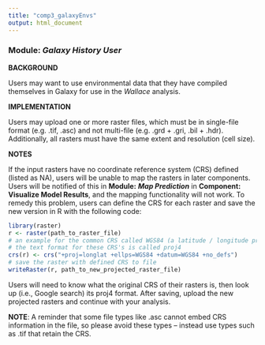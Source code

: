 ```yaml
---
title: "comp3_galaxyEnvs"
output: html_document
---
```


### **Module:** ***Galaxy History User***

**BACKGROUND**

Users may want to use environmental data that they have compiled themselves in Galaxy for use in the *Wallace* analysis.

**IMPLEMENTATION**

Users may upload one or more raster files, which must be in single-file format (e.g. .tif, .asc) and not multi-file (e.g. .grd + .gri, .bil + .hdr). Additionally, all rasters must have the same extent and resolution (cell size).

**NOTES**

If the input rasters have no coordinate reference system (CRS) defined (listed as NA), users will be unable to map the rasters in later components. Users will be notified of this in **Module:** ***Map Prediction*** in **Component: Visualize Model Results**, and the mapping functionality will not work. To remedy this problem, users can define the CRS for each raster and save the new version in R with the following code:

```r
library(raster)
r <- raster(path_to_raster_file)
# an example for the common CRS called WGS84 (a latitude / longitude projection)
# the text format for these CRS's is called proj4
crs(r) <- crs("+proj=longlat +ellps=WGS84 +datum=WGS84 +no_defs")
# save the raster with defined CRS to file
writeRaster(r, path_to_new_projected_raster_file)
```

Users will need to know what the original CRS of their rasters is, then look up (i.e., Google search) its proj4 format. After saving, upload the new projected rasters and continue with your analysis. 

**NOTE**: A reminder that some file types like .asc cannot embed CRS information in the file, so please avoid these types -- instead use types such as .tif that retain the CRS. 
